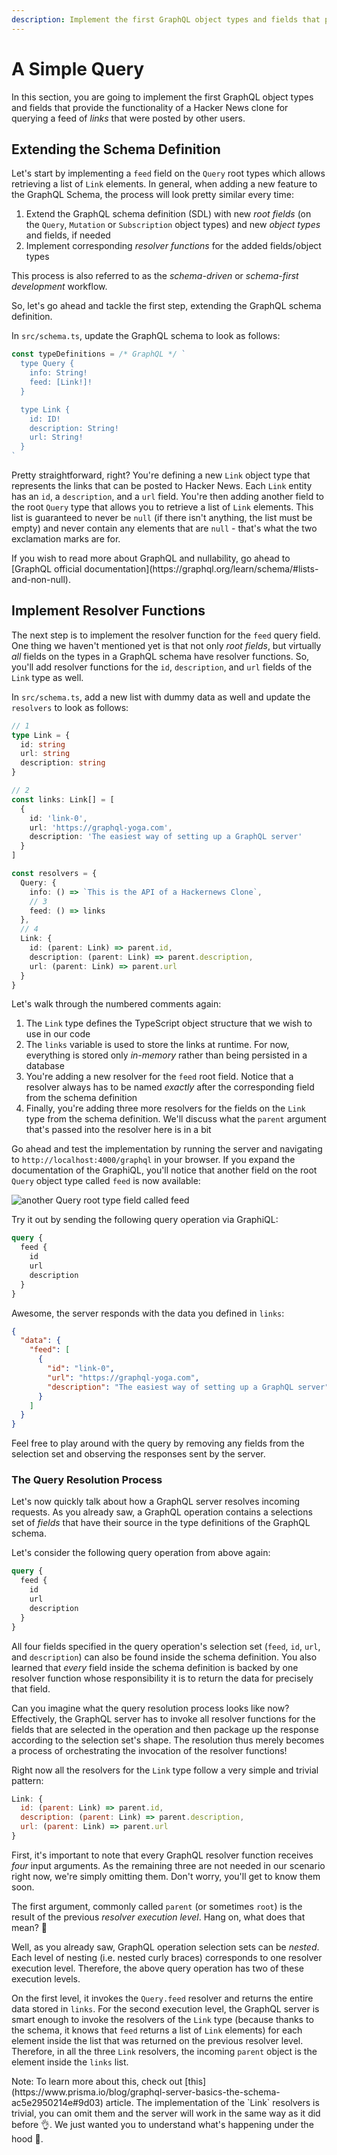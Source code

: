 ```yaml
---
description: Implement the first GraphQL object types and fields that provide the functionality of a Hacker News
---
```



# A Simple Query

In this section, you are going to implement the first GraphQL object types and fields that provide the functionality of a Hacker News
clone for querying a feed of _links_ that were posted by other users.

## Extending the Schema Definition

Let's start by implementing a `feed` field on the `Query` root types which allows retrieving a list of `Link` elements. In general, when adding a new feature to the GraphQL Schema, the process will look pretty similar every time:

1. Extend the GraphQL schema definition (SDL) with new _root fields_ (on the `Query`, `Mutation` or `Subscription` object types) and new _object types_ and fields, if needed
2. Implement corresponding _resolver functions_ for the added fields/object types

This process is also referred to as the _schema-driven_ or _schema-first development_ workflow.

So, let's go ahead and tackle the first step, extending the GraphQL schema definition.

In `src/schema.ts`, update the GraphQL schema to look as follows:

```ts filename="src/schema.ts"
const typeDefinitions = /* GraphQL */ `
  type Query {
    info: String!
    feed: [Link!]!
  }

  type Link {
    id: ID!
    description: String!
    url: String!
  }
`
```

Pretty straightforward, right? You're defining a new `Link` object type that represents the links that can be posted to Hacker
News. Each `Link` entity has an `id`, a `description`, and a `url` field. You're then adding another field to the root `Query` type
that allows you to retrieve a list of `Link` elements. This list is guaranteed to never be `null` (if there isn't anything, the list must be empty) and never contain any elements that are `null` - that's what the two exclamation marks are for.

<Callout>
  If you wish to read more about GraphQL and nullability, go ahead to [GraphQL
  official documentation](https://graphql.org/learn/schema/#lists-and-non-null).
</Callout>

## Implement Resolver Functions

The next step is to implement the resolver function for the `feed` query field. One thing we haven't mentioned yet is
that not only _root fields_, but virtually _all_ fields on the types in a GraphQL schema have resolver functions. So,
you'll add resolver functions for the `id`, `description`, and `url` fields of the `Link` type as well.

In `src/schema.ts`, add a new list with dummy data as well and update the `resolvers` to look as follows:

```ts filename="src/schema.ts"
// 1
type Link = {
  id: string
  url: string
  description: string
}

// 2
const links: Link[] = [
  {
    id: 'link-0',
    url: 'https://graphql-yoga.com',
    description: 'The easiest way of setting up a GraphQL server'
  }
]

const resolvers = {
  Query: {
    info: () => `This is the API of a Hackernews Clone`,
    // 3
    feed: () => links
  },
  // 4
  Link: {
    id: (parent: Link) => parent.id,
    description: (parent: Link) => parent.description,
    url: (parent: Link) => parent.url
  }
}
```

Let's walk through the numbered comments again:

1. The `Link` type defines the TypeScript object structure that we wish to use in our code
2. The `links` variable is used to store the links at runtime. For now, everything is stored only _in-memory_ rather
   than being persisted in a database
3. You're adding a new resolver for the `feed` root field. Notice that a resolver always has to be named _exactly_ after
   the corresponding field from the schema definition
4. Finally, you're adding three more resolvers for the fields on the `Link` type from the schema definition. We'll
   discuss what the `parent` argument that's passed into the resolver here is in a bit

Go ahead and test the implementation by running the server and navigating to `http://localhost:4000/graphql` in your browser. If you expand the documentation of the GraphiQL, you'll notice that another field on the root `Query` object type called `feed` is now available:

![another `Query` root type field called feed](/assets/tutorial/basic/05-a-simple-mutation/feed-link-query-response.png)

Try it out by sending the following query operation via GraphiQL:

```graphql
query {
  feed {
    id
    url
    description
  }
}
```

Awesome, the server responds with the data you defined in `links`:

```json
{
  "data": {
    "feed": [
      {
        "id": "link-0",
        "url": "https://graphql-yoga.com",
        "description": "The easiest way of setting up a GraphQL server"
      }
    ]
  }
}
```

Feel free to play around with the query by removing any fields from the selection set and observing the responses sent by the server.

### The Query Resolution Process

Let's now quickly talk about how a GraphQL server resolves incoming requests. As you already saw, a GraphQL operation contains a selections set of _fields_ that have their source in the type definitions of the GraphQL schema.

Let's consider the following query operation from above again:

```graphql
query {
  feed {
    id
    url
    description
  }
}
```

All four fields specified in the query operation's selection set (`feed`, `id`, `url`, and `description`) can also be found inside the schema definition. You also learned that _every_ field inside the schema definition is backed by one resolver function whose responsibility it is to return the data for precisely that field.

Can you imagine what the query resolution process looks like now? Effectively, the GraphQL server has to invoke all resolver functions for the fields that are selected in the operation and then package up the response according to the selection set's shape. The resolution thus merely becomes a process of orchestrating the invocation of the resolver
functions!

Right now all the resolvers for the `Link` type follow a very simple and trivial pattern:

```js
Link: {
  id: (parent: Link) => parent.id,
  description: (parent: Link) => parent.description,
  url: (parent: Link) => parent.url
}
```

First, it's important to note that every GraphQL resolver function receives _four_ input arguments. As the remaining three are not needed in our scenario right now, we're simply omitting them. Don't worry, you'll get to know them soon.

The first argument, commonly called `parent` (or sometimes `root`) is the result of the previous _resolver execution level_. Hang on, what does that mean? 🤔

Well, as you already saw, GraphQL operation selection sets can be _nested_. Each level of nesting (i.e. nested curly braces) corresponds
to one resolver execution level. Therefore, the above query operation has two of these execution levels.

On the first level, it invokes the `Query.feed` resolver and returns the entire data stored in `links`. For the second execution level,
the GraphQL server is smart enough to invoke the resolvers of the `Link` type (because thanks to the schema, it knows that `feed` returns
a list of `Link` elements) for each element inside the list that was returned on the previous resolver level. Therefore, in all the three
`Link` resolvers, the incoming `parent` object is the element inside the `links` list.

<Callout>
  Note: To learn more about this, check out
  [this](https://www.prisma.io/blog/graphql-server-basics-the-schema-ac5e2950214e#9d03)
  article.
</Callout>

<Callout>
  The implementation of the `Link` resolvers is trivial, you can omit them and
  the server will work in the same way as it did before 👌. We just wanted you
  to understand what's happening under the hood 🚗.
</Callout>
